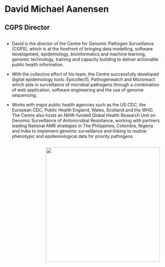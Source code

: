 # **David Michael Aanensen**

## CGPS Director

::: {.description style="float: left;"}
-   David is the director of the Centre for Genomic Pathogen Surveillance (CGPS), which is at the forefront of bringing data modelling, software development, epidemiology, bioinformatics and machine learning, genomic technology, training and capacity building to deliver actionable public health information.

-   With the collective effort of his team, the Centre successfully developed digital epidemiology tools: Epicollect5, Pathogenwatch and Microreact which aids in surveillance of microbial pathogens through a combination of web application, software engineering and the use of genome sequencing.

-   Works with major public health agencies such as the US CDC, the European CDC, Public Health England, Wales, Scotland and the WHO. The Centre also hosts an NIHR-funded Global Health Research Unit on Genomic Surveillance of Antimicrobial Resistance, working with partners leading National AMR strategies in The Philippines, Colombia, Nigeria and India to implement genomic surveillance and linking to routine phenotypic and epidemiological data for priority pathogens.
:::

::: {.image style="float: right;"}
![](/img/david_cgps.jpg){width="370"}
:::
